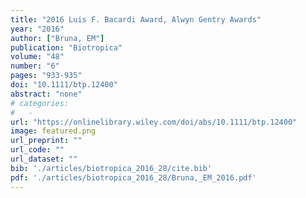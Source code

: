 ```yaml
---
title: "2016 Luis F. Bacardi Award, Alwyn Gentry Awards"
year: "2016"
author: ["Bruna, EM"]
publication: "Biotropica"
volume: "48"
number: "6"
pages: "933-935"
doi: "10.1111/btp.12400"
abstract: "none"
# categories: 
#   - 
url: "https://onlinelibrary.wiley.com/doi/abs/10.1111/btp.12400"
image: featured.png
url_preprint: ""
url_code: ""
url_dataset: ""
bib: './articles/biotropica_2016_28/cite.bib'
pdf: './articles/biotropica_2016_28/Bruna,_EM_2016.pdf'
---
```

